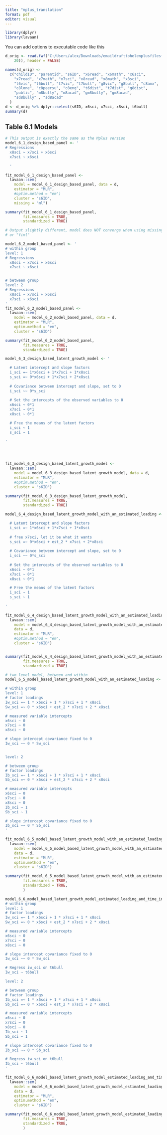 ---
title: "mplus_translation"
format: pdf
editor: visual
---


```{r}
library(dplyr)
library(lavaan)

```

You can add options to executable code like this

```{r}
d_orig <- read.fwf("C:/Users/alex/Downloads/emaildrafttohelenplusfilesfromchapter6/n7171a_1.dat", widths = c(rep(8, 3), rep(10, 9), rep(8, 
    20)), header = FALSE)
```

```{r}

names(d_orig) <- 
  c("childID", "parentid", "s6ID", "x6read", "x6math", "x6sci", 
    "x7read", "x7math", "x7sci", "x8read", "x8math", "x8sci",
    "t6vic", "t6bull", "t7vic", "t7bull", "g8vic", "g8bull", "c8anx",
    "c8lone", "c8peersu", "c8eng", "t6dist", "t7dist", "g8dist",
    "public", "m8bully", "m8acad", "gm8bully", "gm8acad", 
    "sd8bully" , "sd8acad"
  )
d <- d_orig %>% dplyr::select(s6ID, x6sci, x7sci, x8sci, t6bull)
summary(d)

```



## Table 6.1 Models
```{r}
# This output is exactly the same as the Mplus version
model_6_1_design_based_panel <- '
# Regressions
  x8sci ~ x7sci + x6sci
  x7sci ~ x6sci
  
  '

fit_model_6_1_design_based_panel <- 
  lavaan::sem(
    model = model_6_1_design_based_panel, data = d,
    estimator = "MLR",
    #optim.method = "em")
    cluster = "s6ID",
    missing = "ml")

summary(fit_model_6_1_design_based_panel, 
        fit.measures = TRUE, 
        standardized = TRUE)
```

```{r}

# Output slightly different, model does NOT converge when using missing = "ml" 
# or "fiml"

model_6_2_model_based_panel <- '
# within group
level: 1
# Regressions
  x8sci ~ x7sci + x6sci
  x7sci ~ x6sci


# between group
level: 2
# Regressions
  x8sci ~ x7sci + x6sci
  x7sci ~ x6sci
'
fit_model_6_2_model_based_panel <- 
  lavaan::sem(
    model = model_6_2_model_based_panel, data = d,
    estimator = "MLR",
    optim.method = "em",
    cluster = "s6ID")

summary(fit_model_6_2_model_based_panel, 
        fit.measures = TRUE, 
        standardized = TRUE)


```

```{r}

model_6_3_design_based_latent_growth_model <- '

  # Latent intercept and slope factors
  i_sci =~ 1*x6sci + 1*x7sci + 1*x8sci
  s_sci =~ 0*x6sci + 1*x7sci + 2*x8sci
  
  # Covariance between intercept and slope, set to 0
  i_sci ~~ 0*s_sci
  
  # Set the intercepts of the observed variables to 0
  x6sci ~ 0*1
  x7sci ~ 0*1
  x8sci ~ 0*1

  # Free the means of the latent factors
  i_sci ~ 1
  s_sci ~ 1
  
'




fit_model_6_3_design_based_latent_growth_model <- 
  lavaan::sem(
    model = model_6_3_design_based_latent_growth_model, data = d,
    estimator = "MLR",
    #optim.method = "em",
    cluster = "s6ID")

summary(fit_model_6_3_design_based_latent_growth_model, 
        fit.measures = TRUE, 
        standardized = TRUE)


```



```{r}

model_6_4_design_based_latent_growth_model_with_an_estimated_loading <- '

  # Latent intercept and slope factors
  i_sci =~ 1*x6sci + 1*x7sci + 1*x8sci
  
  # free x7sci, let it be what it wants
  s_sci =~ 0*x6sci + est_2 * x7sci + 2*x8sci
  
  # Covariance between intercept and slope, set to 0
  i_sci ~~ 0*s_sci
  
  # Set the intercepts of the observed variables to 0
  x6sci ~ 0*1
  x7sci ~ 0*1
  x8sci ~ 0*1

  # Free the means of the latent factors
  i_sci ~ 1
  s_sci ~ 1
  
'

fit_model_6_4_design_based_latent_growth_model_with_an_estimated_loading <-
  lavaan::sem(
    model = model_6_4_design_based_latent_growth_model_with_an_estimated_loading, 
    data = d,
    estimator = "MLR",
    #optim.method = "em",
    cluster = "s6ID")


summary(fit_model_6_4_design_based_latent_growth_model_with_an_estimated_loading,
        fit.measures = TRUE,
        standardized = TRUE)

```

```{r}

# two level model, between and within
model_6_5_model_based_latent_growth_model_with_an_estimated_loading <- '

# within group
level: 1
# factor loadings
Iw_sci =~ 1 * x6sci + 1 * x7sci + 1 * x8sci
Sw_sci =~ 0 * x6sci + est_2 * x7sci + 2 * x8sci

# measured variable intercepts
x6sci ~ 0
x7sci ~ 0
x8sci ~ 0

# slope intercept covariance fixed to 0
Iw_sci ~~ 0 * Sw_sci


level: 2

# between group
# factor loadings
Ib_sci =~ 1 * x6sci + 1 * x7sci + 1 * x8sci
Sb_sci =~ 0 * x6sci + est_2 * x7sci + 2 * x8sci

# measured variable intercepts
x6sci ~ 0
x7sci ~ 0
x8sci ~ 0
Ib_sci ~ 1
Sb_sci ~ 1

# slope intercept covariance fixed to 0
Ib_sci ~~ 0 * Sb_sci
'

fit_model_6_5_model_based_latent_growth_model_with_an_estimated_loading <- 
  lavaan::sem(
    model = model_6_5_model_based_latent_growth_model_with_an_estimated_loading, 
    data = d, 
    estimator = "MLR",
    optim.method = "em",
    cluster = "s6ID")

summary(fit_model_6_5_model_based_latent_growth_model_with_an_estimated_loading,
        fit.measures = TRUE, 
        standardized = TRUE,
        )

```

```{r}

model_6_6_model_based_latent_growth_model_estimated_loading_and_time_invariant_covariate <- '
# within group
level: 1
# factor loadings
Iw_sci =~ 1 * x6sci + 1 * x7sci + 1 * x8sci
Sw_sci =~ 0 * x6sci + est_2 * x7sci + 2 * x8sci

# measured variable intercepts
x6sci ~ 0
x7sci ~ 0
x8sci ~ 0

# slope intercept covariance fixed to 0
Iw_sci ~~ 0 * Sw_sci

# Regress iw_sci on t6bull
Iw_sci ~ t6bull

level: 2

# between group
# factor loadings
Ib_sci =~ 1 * x6sci + 1 * x7sci + 1 * x8sci
Sb_sci =~ 0 * x6sci + est_2 * x7sci + 2 * x8sci

# measured variable intercepts
x6sci ~ 0
x7sci ~ 0
x8sci ~ 0
Ib_sci ~ 1
Sb_sci ~ 1

# slope intercept covariance fixed to 0
Ib_sci ~~ 0 * Sb_sci

# Regress iw_sci on t6bull
Ib_sci ~ t6bull
'

fit_model_6_6_model_based_latent_growth_model_estimated_loading_and_time_invariant_covariate <-
  lavaan::sem(
    model = model_6_6_model_based_latent_growth_model_estimated_loading_and_time_invariant_covariate, 
    data = d, 
    estimator = "MLR",
    optim.method = "em",
    cluster = "s6ID")

summary(fit_model_6_6_model_based_latent_growth_model_estimated_loading_and_time_invariant_covariate,
        fit.measures = TRUE, 
        standardized = TRUE,
        )

```






